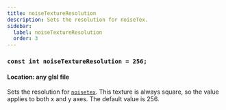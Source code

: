 ```yaml
---
title: noiseTextureResolution
description: Sets the resolution for noiseTex.
sidebar:
  label: noiseTextureResolution
  order: 3
---
```


### `const int noiseTextureResolution = 256;`

#### Location: any glsl file

Sets the resolution for [`noisetex`](/current/reference/buffers/noisetex). This texture is always square, so the value applies to both x and y axes. The default value is 256.